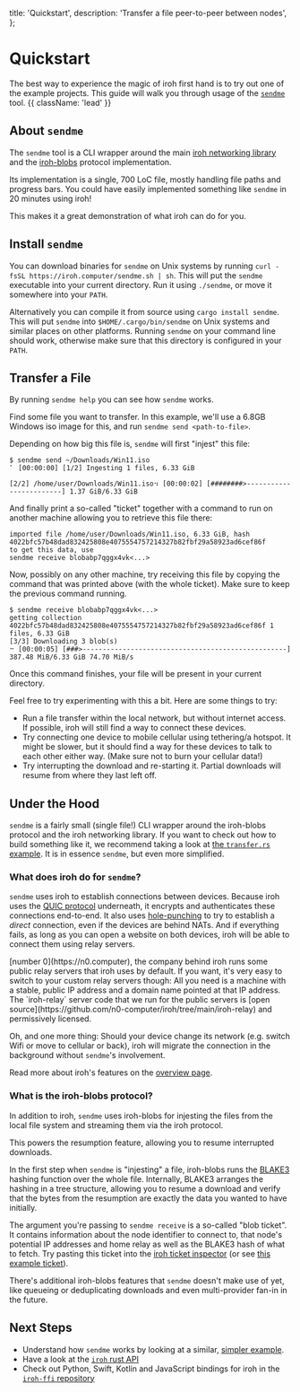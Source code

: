   title: 'Quickstart',
  description:
    'Transfer a file peer-to-peer between nodes',
};


# Quickstart

The best way to experience the magic of iroh first hand is to try out one of the example projects.
This guide will walk you through usage of the [`sendme`](https://www.iroh.computer/sendme) tool. {{ className: 'lead' }}


## About `sendme`

The `sendme` tool is a CLI wrapper around the main [iroh networking library](https://docs.rs/iroh) and the [iroh-blobs](https://github.com/n0-computer/iroh-blobs/) protocol implementation.

Its implementation is a single, 700 LoC file, mostly handling file paths and progress bars.
You could have easily implemented something like `sendme` in 20 minutes using iroh!

This makes it a great demonstration of what iroh can do for you.


## Install `sendme`

You can download binaries for `sendme` on Unix systems by running `curl -fsSL https://iroh.computer/sendme.sh | sh`.
This will put the `sendme` executable into your current directory.
Run it using `./sendme`, or move it somewhere into your `PATH`.

Alternatively you can compile it from source using `cargo install sendme`.
This will put `sendme` into `$HOME/.cargo/bin/sendme` on Unix systems and similar places on other platforms.
Running `sendme` on your command line should work, otherwise make sure that this directory is configured in your `PATH`.


## Transfer a File

By running `sendme help` you can see how `sendme` works.

Find some file you want to transfer.
In this example, we'll use a 6.8GB Windows iso image for this, and run `sendme send <path-to-file>`.

Depending on how big this file is, `sendme` will first "injest" this file:

```
$ sendme send ~/Downloads/Win11.iso
⠁ [00:00:00] [1/2] Ingesting 1 files, 6.33 GiB

[2/2] /home/user/Downloads/Win11.iso⠲ [00:00:02] [########>------------------------] 1.37 GiB/6.33 GiB
```

And finally print a so-called "ticket" together with a command to run on another machine allowing you to retrieve this file there:

```
imported file /home/user/Downloads/Win11.iso, 6.33 GiB, hash 4022bfc57b48dad832425808e4075554757214327b82fbf29a58923ad6cef86f
to get this data, use
sendme receive blobabp7qggx4vk<...>
```

Now, possibly on any other machine, try receiving this file by copying the command that was printed above (with the whole ticket).
Make sure to keep the previous command running.

```
$ sendme receive blobabp7qggx4vk<...>
getting collection 4022bfc57b48dad832425808e4075554757214327b82fbf29a58923ad6cef86f 1 files, 6.33 GiB
[3/3] Downloading 3 blob(s)
⠒ [00:00:05] [###>---------------------------------------------------] 387.48 MiB/6.33 GiB 74.70 MiB/s
```

Once this command finishes, your file will be present in your current directory.

Feel free to try experimenting with this a bit.
Here are some things to try:
- Run a file transfer within the local network, but without internet access.
  If possible, iroh will still find a way to connect these devices.
- Try connecting one device to mobile cellular using tethering/a hotspot.
  It might be slower, but it should find a way for these devices to talk to each other either way.
  (Make sure not to burn your cellular data!)
- Try interrupting the download and re-starting it.
  Partial downloads will resume from where they last left off.


## Under the Hood

`sendme` is a fairly small (single file!) CLI wrapper around the iroh-blobs protocol and the iroh networking library.
If you want to check out how to build something like it, we recommend taking a look at [the `transfer.rs` example](https://github.com/n0-computer/iroh-blobs/blob/main/examples/transfer.rs).
It is in essence `sendme`, but even more simplified.

### What does iroh do for `sendme`?

`sendme` uses iroh to establish connections between devices.
Because iroh uses the [QUIC protocol](https://en.wikipedia.org/wiki/QUIC) underneath, it encrypts and authenticates these connections end-to-end.
It also uses [hole-punching](https://en.wikipedia.org/wiki/Hole_punching_(networking)) to try to establish a *direct* connection, even if the devices are behind NATs.
And if everything fails, as long as you can open a website on both devices, iroh will be able to connect them using relay servers.

<Note>
[number 0](https://n0.computer), the company behind iroh runs some public relay servers that iroh uses by default.
If you want, it's very easy to switch to your custom relay servers though:
All you need is a machine with a stable, public IP address and a domain name pointed at that IP address.
The `iroh-relay` server code that we run for the public servers is [open source](https://github.com/n0-computer/iroh/tree/main/iroh-relay) and permissively licensed.
</Note>

Oh, and one more thing:
Should your device change its network (e.g. switch Wifi or move to cellular or back), iroh will migrate the connection in the background without `sendme`'s involvement.

Read more about iroh's features on the [overview page](/docs/overview).

### What is the iroh-blobs protocol?

In addition to iroh, `sendme` uses iroh-blobs for injesting the files from the local file system and streaming them via the iroh protocol.

This powers the resumption feature, allowing you to resume interrupted downloads.

In the first step when `sendme` is "injesting" a file, iroh-blobs runs the [BLAKE3](https://github.com/BLAKE3-team/BLAKE3) hashing function over the whole file.
Internally, BLAKE3 arranges the hashing in a tree structure, allowing you to resume a download and verify that the bytes from the resumption are exactly the data you wanted to have initially.

The argument you're passing to `sendme receive` is a so-called "blob ticket".
It contains information about the node identifier to connect to, that node's potential IP addresses and home relay as well as the BLAKE3 hash of what to fetch.
Try pasting this ticket into the [iroh ticket inspector](https://ticket.iroh.computer) (or see [this example ticket](https://ticket.iroh.computer/?ticket=blobabp7qggx4vklzxiztbjcflhdd6fdaahmcnssufpvqxixn5v4hf2rsajdnb2hi4dthixs6zlvo4ys2mjoojswyylzfzuxe33ifzxgk5dxn5zgwlrpa4akyeiaagsmqayavqjaaanezabqbmgh2hljryabadakqadduteagajkakahcdmfdhaaaaaaaaaaainfuxeagajkakahcdmfdhaajgh3xlxbmgbbuxeagajkakahcdmfdhak5tjs256ftancuxeagakaek74k62i3lmdeqsybdsaovkuovzbimt3ql57fgsysi5nntxyn4)).

There's additional iroh-blobs features that `sendme` doesn't make use of yet, like queueing or deduplicating downloads and even multi-provider fan-in in the future.


## Next Steps

- Understand how `sendme` works by looking at a similar, [simpler example](https://github.com/n0-computer/iroh-blobs/blob/main/examples/transfer.rs).
- Have a look at the [`iroh` rust API](https:://docs.rs/iroh)
- Check out Python, Swift, Kotlin and JavaScript bindings for iroh in the [`iroh-ffi` repository](https://github.com/n0-computer/iroh-ffi/)
